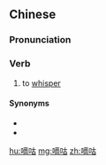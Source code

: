 ==Chinese==
{{zh-forms}}

===Pronunciation===
{{zh-pron
|m=dígu
|cat=v
}}

===Verb===
{{zh-verb}}

# to [[whisper]] {{gloss|to talk in a quiet voice}}

====Synonyms====
* {{zh-l|耳語}}
* {{zh-l|打喳喳}}

[[hu:嘀咕]]
[[mg:嘀咕]]
[[zh:嘀咕]]